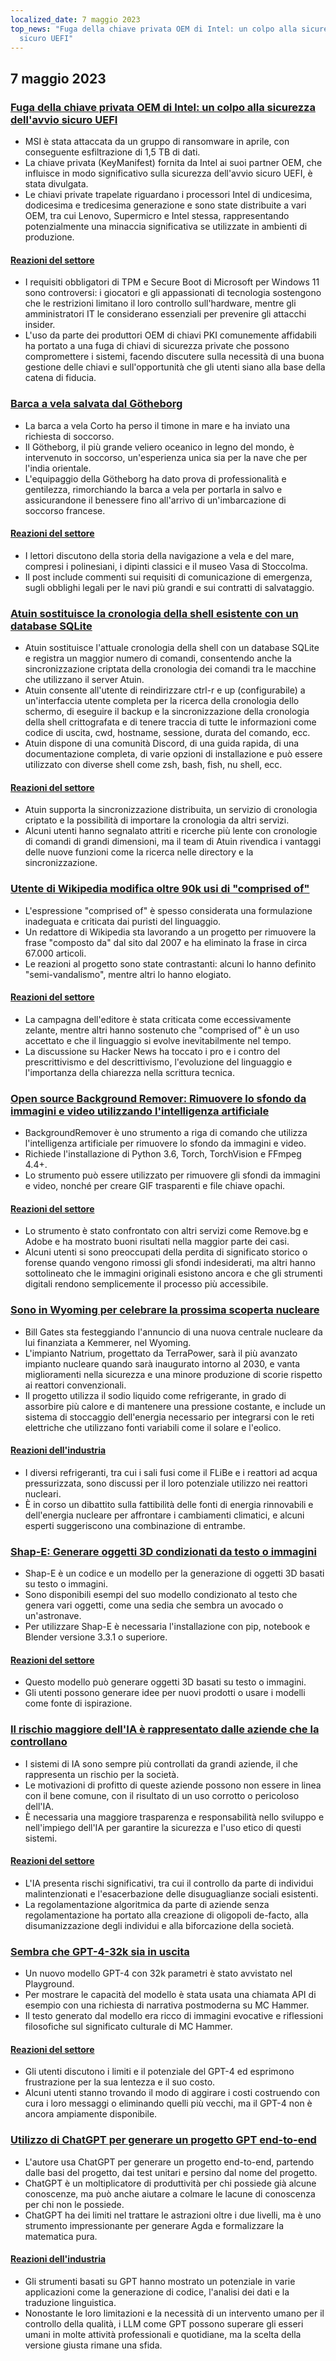 ```yaml
---
localized_date: 7 maggio 2023
top_news: "Fuga della chiave privata OEM di Intel: un colpo alla sicurezza dell'avvio
  sicuro UEFI"
---
```




<CallToAction />

<Steps>

## 7 maggio 2023

### [Fuga della chiave privata OEM di Intel: un colpo alla sicurezza dell'avvio sicuro UEFI](https://securityonline.info/intel-oem-private-key-leak-a-blow-to-uefi-secure-boot-security/)

- MSI è stata attaccata da un gruppo di ransomware in aprile, con conseguente esfiltrazione di 1,5 TB di dati.
- La chiave privata (KeyManifest) fornita da Intel ai suoi partner OEM, che influisce in modo significativo sulla sicurezza dell'avvio sicuro UEFI, è stata divulgata.
- Le chiavi private trapelate riguardano i processori Intel di undicesima, dodicesima e tredicesima generazione e sono state distribuite a vari OEM, tra cui Lenovo, Supermicro e Intel stessa, rappresentando potenzialmente una minaccia significativa se utilizzate in ambienti di produzione.

#### [Reazioni del settore](http://news.ycombinator.com/item?id=35843566)

- I requisiti obbligatori di TPM e Secure Boot di Microsoft per Windows 11 sono controversi: i giocatori e gli appassionati di tecnologia sostengono che le restrizioni limitano il loro controllo sull'hardware, mentre gli amministratori IT le considerano essenziali per prevenire gli attacchi insider.
- L'uso da parte dei produttori OEM di chiavi PKI comunemente affidabili ha portato a una fuga di chiavi di sicurezza private che possono compromettere i sistemi, facendo discutere sulla necessità di una buona gestione delle chiavi e sull'opportunità che gli utenti siano alla base della catena di fiducia.

### [Barca a vela salvata dal Götheborg](https://www.gotheborg.se/news/rescue-of-sailing-boat/)

- La barca a vela Corto ha perso il timone in mare e ha inviato una richiesta di soccorso.
- Il Götheborg, il più grande veliero oceanico in legno del mondo, è intervenuto in soccorso, un'esperienza unica sia per la nave che per l'india orientale.
- L'equipaggio della Götheborg ha dato prova di professionalità e gentilezza, rimorchiando la barca a vela per portarla in salvo e assicurandone il benessere fino all'arrivo di un'imbarcazione di soccorso francese.

#### [Reazioni del settore](http://news.ycombinator.com/item?id=35838751)

- I lettori discutono della storia della navigazione a vela e del mare, compresi i polinesiani, i dipinti classici e il museo Vasa di Stoccolma.
- Il post include commenti sui requisiti di comunicazione di emergenza, sugli obblighi legali per le navi più grandi e sui contratti di salvataggio.

### [Atuin sostituisce la cronologia della shell esistente con un database SQLite](https://github.com/ellie/atuin)

- Atuin sostituisce l'attuale cronologia della shell con un database SQLite e registra un maggior numero di comandi, consentendo anche la sincronizzazione criptata della cronologia dei comandi tra le macchine che utilizzano il server Atuin.
- Atuin consente all'utente di reindirizzare ctrl-r e up (configurabile) a un'interfaccia utente completa per la ricerca della cronologia dello schermo, di eseguire il backup e la sincronizzazione della cronologia della shell crittografata e di tenere traccia di tutte le informazioni come codice di uscita, cwd, hostname, sessione, durata del comando, ecc.
- Atuin dispone di una comunità Discord, di una guida rapida, di una documentazione completa, di varie opzioni di installazione e può essere utilizzato con diverse shell come zsh, bash, fish, nu shell, ecc.

#### [Reazioni del settore](http://news.ycombinator.com/item?id=35839470)

- Atuin supporta la sincronizzazione distribuita, un servizio di cronologia criptato e la possibilità di importare la cronologia da altri servizi.
- Alcuni utenti hanno segnalato attriti e ricerche più lente con cronologie di comandi di grandi dimensioni, ma il team di Atuin rivendica i vantaggi delle nuove funzioni come la ricerca nelle directory e la sincronizzazione.

### [Utente di Wikipedia modifica oltre 90k usi di "comprised of"](https://en.wikipedia.org/wiki/User:Giraffedata/comprised_of)

- L'espressione "comprised of" è spesso considerata una formulazione inadeguata e criticata dai puristi del linguaggio.
- Un redattore di Wikipedia sta lavorando a un progetto per rimuovere la frase "composto da" dal sito dal 2007 e ha eliminato la frase in circa 67.000 articoli.
- Le reazioni al progetto sono state contrastanti: alcuni lo hanno definito "semi-vandalismo", mentre altri lo hanno elogiato.

#### [Reazioni del settore](http://news.ycombinator.com/item?id=35838180)

- La campagna dell'editore è stata criticata come eccessivamente zelante, mentre altri hanno sostenuto che "comprised of" è un uso accettato e che il linguaggio si evolve inevitabilmente nel tempo.
- La discussione su Hacker News ha toccato i pro e i contro del prescrittivismo e del descrittivismo, l'evoluzione del linguaggio e l'importanza della chiarezza nella scrittura tecnica.

### [Open source Background Remover: Rimuovere lo sfondo da immagini e video utilizzando l'intelligenza artificiale](https://github.com/nadermx/backgroundremover)

- BackgroundRemover è uno strumento a riga di comando che utilizza l'intelligenza artificiale per rimuovere lo sfondo da immagini e video.
- Richiede l'installazione di Python 3.6, Torch, TorchVision e FFmpeg 4.4+.
- Lo strumento può essere utilizzato per rimuovere gli sfondi da immagini e video, nonché per creare GIF trasparenti e file chiave opachi.

#### [Reazioni del settore](http://news.ycombinator.com/item?id=35838504)

- Lo strumento è stato confrontato con altri servizi come Remove.bg e Adobe e ha mostrato buoni risultati nella maggior parte dei casi.
- Alcuni utenti si sono preoccupati della perdita di significato storico o forense quando vengono rimossi gli sfondi indesiderati, ma altri hanno sottolineato che le immagini originali esistono ancora e che gli strumenti digitali rendono semplicemente il processo più accessibile.

### [Sono in Wyoming per celebrare la prossima scoperta nucleare](https://www.gatesnotes.com/Wyoming-TerraPower)

- Bill Gates sta festeggiando l'annuncio di una nuova centrale nucleare da lui finanziata a Kemmerer, nel Wyoming.
- L'impianto Natrium, progettato da TerraPower, sarà il più avanzato impianto nucleare quando sarà inaugurato intorno al 2030, e vanta miglioramenti nella sicurezza e una minore produzione di scorie rispetto ai reattori convenzionali.
- Il progetto utilizza il sodio liquido come refrigerante, in grado di assorbire più calore e di mantenere una pressione costante, e include un sistema di stoccaggio dell'energia necessario per integrarsi con le reti elettriche che utilizzano fonti variabili come il solare e l'eolico.

#### [Reazioni dell'industria](http://news.ycombinator.com/item?id=35838407)

- I diversi refrigeranti, tra cui i sali fusi come il FLiBe e i reattori ad acqua pressurizzata, sono discussi per il loro potenziale utilizzo nei reattori nucleari.
- È in corso un dibattito sulla fattibilità delle fonti di energia rinnovabili e dell'energia nucleare per affrontare i cambiamenti climatici, e alcuni esperti suggeriscono una combinazione di entrambe.

### [Shap-E: Generare oggetti 3D condizionati da testo o immagini](https://github.com/openai/shap-e)

- Shap-E è un codice e un modello per la generazione di oggetti 3D basati su testo o immagini.
- Sono disponibili esempi del suo modello condizionato al testo che genera vari oggetti, come una sedia che sembra un avocado o un'astronave.
- Per utilizzare Shap-E è necessaria l'installazione con pip, notebook e Blender versione 3.3.1 o superiore.

#### [Reazioni del settore](http://news.ycombinator.com/item?id=35836976)

- Questo modello può generare oggetti 3D basati su testo o immagini.
- Gli utenti possono generare idee per nuovi prodotti o usare i modelli come fonte di ispirazione.

### [Il rischio maggiore dell'IA è rappresentato dalle aziende che la controllano](https://www.fastcompany.com/90892235/researcher-meredith-whittaker-says-ais-biggest-risk-isnt-consciousness-its-the-corporations-that-control-them)

- I sistemi di IA sono sempre più controllati da grandi aziende, il che rappresenta un rischio per la società.
- Le motivazioni di profitto di queste aziende possono non essere in linea con il bene comune, con il risultato di un uso corrotto o pericoloso dell'IA.
- È necessaria una maggiore trasparenza e responsabilità nello sviluppo e nell'impiego dell'IA per garantire la sicurezza e l'uso etico di questi sistemi.

#### [Reazioni del settore](http://news.ycombinator.com/item?id=35841542)

- L'IA presenta rischi significativi, tra cui il controllo da parte di individui malintenzionati e l'esacerbazione delle disuguaglianze sociali esistenti.
- La regolamentazione algoritmica da parte di aziende senza regolamentazione ha portato alla creazione di oligopoli de-facto, alla disumanizzazione degli individui e alla biforcazione della società.

### [Sembra che GPT-4-32k sia in uscita](https://community.openai.com/t/it-looks-like-gpt-4-32k-is-rolling-out/194615)

- Un nuovo modello GPT-4 con 32k parametri è stato avvistato nel Playground.
- Per mostrare le capacità del modello è stata usata una chiamata API di esempio con una richiesta di narrativa postmoderna su MC Hammer.
- Il testo generato dal modello era ricco di immagini evocative e riflessioni filosofiche sul significato culturale di MC Hammer.

#### [Reazioni del settore](http://news.ycombinator.com/item?id=35841460)

- Gli utenti discutono i limiti e il potenziale del GPT-4 ed esprimono frustrazione per la sua lentezza e il suo costo.
- Alcuni utenti stanno trovando il modo di aggirare i costi costruendo con cura i loro messaggi o eliminando quelli più vecchi, ma il GPT-4 non è ancora ampiamente disponibile.

### [Utilizzo di ChatGPT per generare un progetto GPT end-to-end](https://github.com/ixaxaar/VardaGPT/blob/master/STORY.md)

- L'autore usa ChatGPT per generare un progetto end-to-end, partendo dalle basi del progetto, dai test unitari e persino dal nome del progetto.
- ChatGPT è un moltiplicatore di produttività per chi possiede già alcune conoscenze, ma può anche aiutare a colmare le lacune di conoscenza per chi non le possiede.
- ChatGPT ha dei limiti nel trattare le astrazioni oltre i due livelli, ma è uno strumento impressionante per generare Agda e formalizzare la matematica pura.

#### [Reazioni dell'industria](http://news.ycombinator.com/item?id=35839536)

- Gli strumenti basati su GPT hanno mostrato un potenziale in varie applicazioni come la generazione di codice, l'analisi dei dati e la traduzione linguistica.
- Nonostante le loro limitazioni e la necessità di un intervento umano per il controllo della qualità, i LLM come GPT possono superare gli esseri umani in molte attività professionali e quotidiane, ma la scelta della versione giusta rimane una sfida.

</Steps>
